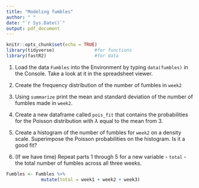 ```yaml
---
title: "Modeling fumbles"
author: " "
date: "`r Sys.Date()`"
output: pdf_document
---
```


```r
knitr::opts_chunk$set(echo = TRUE)
library(tidyverse)               #for functions
library(fastR2)                  #for data
```


1. Load the data `Fumbles` into the Environment by typing `data(fumbles)` in the Console. Take a look at it in the spreadsheet viewer. 

2. Create the frequency distribution of the number of fumbles in `week2`   

3. Using `summarize` print the mean and standard deviation of the number of fumbles made in `week2`. 

4. Create a new dataframe called `pois_fit` that contains the probabilities for the Poisson distribution with $\lambda$ equal to the mean from 3. 

5. Create a histogram of the number of fumbles for `week2` on a density scale. Superimpose the Poisson probabilities on the histogram. Is it a good fit?

6. (If we have time) Repeat parts 1 through 5 for a new variable - `total` - the total number of fumbles across all three weeks. 

```r

Fumbles <- Fumbles %>% 
             mutate(total = week1 + week2 + week3)
```